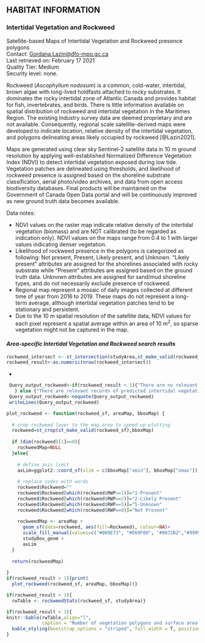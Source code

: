 ## **HABITAT INFORMATION**

### **Intertidal Vegetation and Rockweed**
Satellite-based Maps of Intertidal Vegetation and Rockweed presence polygons  
Contact: <Gordana.Lazin@dfo-mpo.gc.ca>  
Last retrieved on: February 17 2021  
Quality Tier: Medium  
Security level: none.  

Rockweed (_Ascophyllum nodosum_) is a common, cold-water, intertidal, brown algae with long-lived holdfasts attached to rocky substrates. It dominates the rocky intertidal zone of Atlantic Canada and provides habitat for fish, invertebrates, and birds. There is little information available on spatial distribution of rockweed and intertidal vegetation in the Maritimes Region. The existing industry survey data are deemed proprietary and are not available. Consequently, regional scale satellite-derived maps were developed to indicate location, relative density of the intertidal vegetation, and polygons delineating areas likely occupied by rockweed [@Lazin2021].

Maps are generated using clear sky Sentinel-2 satellite data in 10 m ground resolution by applying well-established Normalized Difference Vegetation Index (NDVI) to detect intertidal vegetation exposed during low tide. Vegetation patches are delineated using thresholds, and likelihood of rockweed presence is assigned based on the shoreline substrate classification, aerial photo/video archives, and data from open access biodiversity databases. Final products will be maintained on the Government of Canada Open Data portal and will be continuously improved as new ground truth data becomes available. 

Data notes:

- NDVI values on the raster map indicate relative density of the intertidal vegetation (biomass) and are NOT calibrated (to be regarded as indication only). NDVI values on the maps range from 0.4 to 1 with larger values indicating denser vegetation.
- Likelihood of rockweed presence in the polygons is categorized as following: Not present, Present, Likely present, and Unknown. “Likely present” attributes are assigned for the shorelines associated with rocky substrate while “Present” attributes are assigned based on the ground truth data. Unknown attributes are assigned for sand/mud shoreline types, and do not necessarily exclude presence of rockweed.
- Regional map represent a mosaic of daily images collected at different time of year from 2016 to 2019. These maps do not represent a long-term average, although intertidal vegetation patches tend to be stationary and persistent.
- Due to the 10 m spatial resolution of the satellite data, NDVI values for each pixel represent a spatial average within an area of 10 m^2^, so sparse vegetation might not be captured in the map.

#### ***Area-specific Intertidal Vegetation and Rockweed search results***  
```r
rockweed_intersect <- st_intersection(studyArea,st_make_valid(rockweed_sf))
rockweed_result<-as.numeric(nrow(rockweed_intersect))
```
*
```r
 Query_output_rockweed<-if(rockweed_result < 1){"There are no relevant records of predicted intertidal vegetation for this search area."
   } else {"There are relevant records of predicted intertidal vegetation for this search area."}
 Query_output_rockweed<-noquote(Query_output_rockweed)
 writeLines(Query_output_rockweed)
```

```r
plot_rockweed <- function(rockweed_sf, areaMap, bboxMap) {
  
  # crop rockweed layer to the map area to speed up plotting
  rockweed=st_crop(st_make_valid(rockweed_sf),bboxMap)
  
  if (dim(rockweed)[1]==0){
    rockweedMap=NULL
  }else{
    
    # define axis limit
    axLim=ggplot2::coord_sf(xlim = c(bboxMap["xmin"], bboxMap["xmax"]), ylim = c(bboxMap["ymin"], bboxMap["ymax"]),expand=FALSE)
    
    # replace codes with words
    rockweed$Rockweed=""
    rockweed$Rockweed[which(rockweed$RWP==1)]="1-Present"
    rockweed$Rockweed[which(rockweed$RWP==2)]="2-Likely Present"
    rockweed$Rockweed[which(rockweed$RWP==5)]="5-Unknown"
    rockweed$Rockweed[which(rockweed$RWP==0)]="Not Present"
    
    rockweedMap <- areaMap +
      geom_sf(data=rockweed, aes(fill=Rockweed), colour=NA)+
      scale_fill_manual(values=c("#009E73", "#E69F00", "#0072B2","#999999"))+
      studyBox_geom +
      axLim
  }
  
  return(rockweedMap)
  
}
if(rockweed_result > 1){print(
  plot_rockweed(rockweed_sf, areaMap, bboxMap))}
```

```r
if(rockweed_result > 1){
  rwTable <- rockweedStats(rockweed_sf, studyArea)}
```
```r
if(rockweed_result > 1){
knitr::kable(rwTable,align="l",
             caption = "Number of vegetation polygons and surface area occupied by each category for the study area. Total intertidal vegetations is a sum of all categories.", booktabs = T, escape = F, linesep="") %>%
  kable_styling(bootstrap_options = "striped", full_width = T, position = "left")
} 
```
